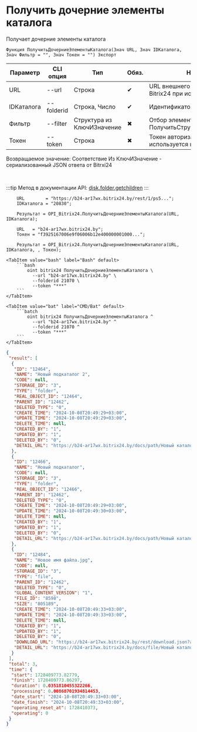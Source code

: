 ﻿---
sidebar_position: 7
---


# Получить дочерние элементы каталога
 Получает дочерние элементы каталога



`Функция ПолучитьДочерниеЭлементыКаталога(Знач URL, Знач IDКаталога, Знач Фильтр = "", Знач Токен = "") Экспорт`

  | Параметр | CLI опция | Тип | Обяз. | Назначение |
  |-|-|-|-|-|
  | URL | --url | Строка | &#x2714; | URL внешнего вебхука или адрес Bitrix24 при использовании токена |
  | IDКаталога | --folderid | Строка, Число | &#x2714; | Идентификатор каталога |
  | Фильтр | --filter | Структура из КлючИЗначение | &#x2716; | Отбор элементов (См. ПолучитьСтруктуруФильтраКаталога) |
  | Токен | --token | Строка | &#x2716; | Токен авторизации, если используется не вебхук |

  
  Возвращаемое значение:   Соответствие Из КлючИЗначение - сериализованный JSON ответа от Bitrxi24

<br/>

:::tip
Метод в документации API: [disk.folder.getchildren](https://dev.1c-bitrix.ru/rest_help/disk/folder/disk_folder_getchildren.php)
:::
<br/>


```bsl title="Пример использования для 1С:Предприятие/OneScript"
    URL        = "https://b24-ar17wx.bitrix24.by/rest/1/ps5...";
    IDКаталога = "20830";

    Результат = OPI_Bitrix24.ПолучитьДочерниеЭлементыКаталога(URL, IDКаталога);

    URL   = "b24-ar17wx.bitrix24.by";
    Токен = "f3925167006e9f06006b12e400000001000...";

    Результат = OPI_Bitrix24.ПолучитьДочерниеЭлементыКаталога(URL, IDКаталога, , Токен);
```
    

 <Tabs>
  
    <TabItem value="bash" label="Bash" default>
        ```bash
            oint bitrix24 ПолучитьДочерниеЭлементыКаталога \
              --url "b24-ar17wx.bitrix24.by" \
              --folderid 21070 \
              --token "***"
        ```
    </TabItem>
  
    <TabItem value="bat" label="CMD/Bat" default>
        ```batch
            oint bitrix24 ПолучитьДочерниеЭлементыКаталога ^
              --url "b24-ar17wx.bitrix24.by" ^
              --folderid 21070 ^
              --token "***"
        ```
    </TabItem>
</Tabs>


```json title="Результат"
{
 "result": [
  {
   "ID": "12464",
   "NAME": "Новый подкаталог 2",
   "CODE": null,
   "STORAGE_ID": "3",
   "TYPE": "folder",
   "REAL_OBJECT_ID": "12464",
   "PARENT_ID": "12462",
   "DELETED_TYPE": "0",
   "CREATE_TIME": "2024-10-08T20:49:29+03:00",
   "UPDATE_TIME": "2024-10-08T20:49:29+03:00",
   "DELETE_TIME": null,
   "CREATED_BY": "1",
   "UPDATED_BY": "1",
   "DELETED_BY": "0",
   "DETAIL_URL": "https://b24-ar17wx.bitrix24.by/docs/path/Новый каталог/Новый подкаталог 2"
  },
  {
   "ID": "12466",
   "NAME": "Новый подкаталог",
   "CODE": null,
   "STORAGE_ID": "3",
   "TYPE": "folder",
   "REAL_OBJECT_ID": "12466",
   "PARENT_ID": "12462",
   "DELETED_TYPE": "0",
   "CREATE_TIME": "2024-10-08T20:49:29+03:00",
   "UPDATE_TIME": "2024-10-08T20:49:30+03:00",
   "DELETE_TIME": null,
   "CREATED_BY": "1",
   "UPDATED_BY": "1",
   "DELETED_BY": "0",
   "DETAIL_URL": "https://b24-ar17wx.bitrix24.by/docs/path/Новый каталог/Новый подкаталог"
  },
  {
   "ID": "12484",
   "NAME": "Новое имя файла.jpg",
   "CODE": null,
   "STORAGE_ID": "3",
   "TYPE": "file",
   "PARENT_ID": "12462",
   "DELETED_TYPE": "0",
   "GLOBAL_CONTENT_VERSION": "1",
   "FILE_ID": "8598",
   "SIZE": "805189",
   "CREATE_TIME": "2024-10-08T20:49:33+03:00",
   "UPDATE_TIME": "2024-10-08T20:49:33+03:00",
   "DELETE_TIME": null,
   "CREATED_BY": "1",
   "UPDATED_BY": "1",
   "DELETED_BY": "0",
   "DOWNLOAD_URL": "https://b24-ar17wx.bitrix24.by/rest/download.json?auth=717e0567006e9f06006b12e400000001000007c2ebc8f80264531d4fc09a27052a7fe2&token=disk%7CaWQ9MTI0ODQmXz13ZmZYeEVGUlYxMGZ3ZkFiRGRkNzMwaVdxemJZblVnYQ%3D%3D%7CImRvd25sb2FkfGRpc2t8YVdROU1USTBPRFFtWHoxM1ptWlllRVZHVWxZeE1HWjNaa0ZpUkdSa056TXdhVmR4ZW1KWmJsVm5ZUT09fDcxN2UwNTY3MDA2ZTlmMDYwMDZiMTJlNDAwMDAwMDAxMDAwMDA3YzJlYmM4ZjgwMjY0NTMxZDRmYzA5YTI3MDUyYTdmZTIi.B3XddP%2FBGE1sSooNNYv4OIYxMWO96RY5ZDzpO%2BF1FDw%3D",
   "DETAIL_URL": "https://b24-ar17wx.bitrix24.by/docs/file/Новый каталог/Новое имя файла.jpg"
  }
 ],
 "total": 3,
 "time": {
  "start": 1728409773.82779,
  "finish": 1728409773.86297,
  "duration": 0.0351810455322266,
  "processing": 0.00868701934814453,
  "date_start": "2024-10-08T20:49:33+03:00",
  "date_finish": "2024-10-08T20:49:33+03:00",
  "operating_reset_at": 1728410373,
  "operating": 0
 }
}
```
